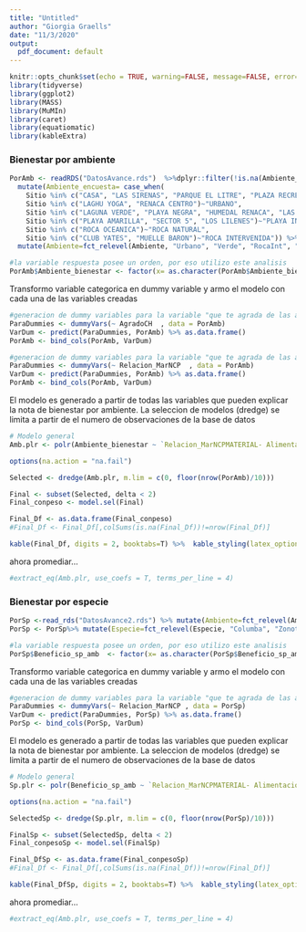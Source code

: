 ```yaml
---
title: "Untitled"
author: "Giorgia Graells"
date: "11/3/2020"
output:
  pdf_document: default
---
```


```r
knitr::opts_chunk$set(echo = TRUE, warning=FALSE, message=FALSE, error=F)
library(tidyverse)
library(ggplot2)
library(MASS)
library(MuMIn)
library(caret)
library(equatiomatic)
library(kableExtra)
```

### Bienestar por ambiente

```r
PorAmb <- readRDS("DatosAvance.rds")  %>%dplyr::filter(!is.na(Ambiente_bienestar))%>%
  mutate(Ambiente_encuesta= case_when(
    Sitio %in% c("CASA", "LAS SIRENAS", "PARQUE EL LITRE", "PLAZA RECREO", "PLAZA GABRIELA MISTRAL")~"VERDE",
    Sitio %in% c("LAGHU YOGA", "RENACA CENTRO")~"URBANO",
    Sitio %in% c("LAGUNA VERDE", "PLAYA NEGRA", "HUMEDAL RENACA", "LAS SALINAS")~"PLAYA NATURAL",
    Sitio %in% c("PLAYA AMARILLA", "SECTOR 5", "LOS LILENES")~"PLAYA INTERVENIDA",
    Sitio %in% c("ROCA OCEANICA")~"ROCA NATURAL",
    Sitio %in% c("CLUB YATES", "MUELLE BARON")~"ROCA INTERVENIDA")) %>% 
  mutate(Ambiente=fct_relevel(Ambiente, "Urbano", "Verde", "RocaInt", "PlayaInt", "PlayaNat"))

```


```r
#la variable respuesta posee un orden, por eso utilizo este analisis
PorAmb$Ambiente_bienestar <- factor(x= as.character(PorAmb$Ambiente_bienestar), ordered= T)
```


Transformo variable categorica en dummy variable y armo el modelo con cada una de las variables creadas

```r
#generacion de dummy variables para la variable "que te agrada de las aves?"
ParaDummies <- dummyVars(~ AgradoCH  , data = PorAmb)
VarDum <- predict(ParaDummies, PorAmb) %>% as.data.frame()
PorAmb <- bind_cols(PorAmb, VarDum)

```

```r
#generacion de dummy variables para la variable "que te agrada de las aves?"
ParaDummies <- dummyVars(~ Relacion_MarNCP  , data = PorAmb)
VarDum <- predict(ParaDummies, PorAmb) %>% as.data.frame()
PorAmb <- bind_cols(PorAmb, VarDum)

```



El modelo es generado a partir de todas las variables que pueden explicar la nota de bienestar por ambiente. La seleccion de modelos (dredge) se limita a partir de el numero de observaciones de la base de datos 
```r
# Modelo general
Amb.plr <- polr(Ambiente_bienestar ~ `Relacion_MarNCPMATERIAL- Alimentación` + `Relacion_MarNCPMATERIAL- Materiales y asistencia`+ `Relacion_MarNCPNO MATERIAL- Aprendizaje e insp.` +  `Relacion_MarNCPNO MATERIAL- Exp. fís. y psic.` + `Relacion_MarNCPNO MATERIAL- Sop. identidad` + `Relacion_MarNCPREGULACIÓN- Reg. cal. aire` + Distancia_residenciaKm + Nota_conocimiento + Ambiente + AgradoCHComportamiento + AgradoCHEstética + AgradoCHFamiliaridad + `AgradoCHNada le agrada` + AgradoCHSimbolismo ,  data = PorAmb)

options(na.action = "na.fail")

Selected <- dredge(Amb.plr, m.lim = c(0, floor(nrow(PorAmb)/10)))


```






```r
Final <- subset(Selected, delta < 2)
Final_conpeso <- model.sel(Final)

Final_Df <- as.data.frame(Final_conpeso)
#Final_Df <- Final_Df[,colSums(is.na(Final_Df))!=nrow(Final_Df)]

kable(Final_Df, digits = 2, booktabs=T) %>%  kable_styling(latex_options = c("scale_down"), font_size = 9)
```

ahora promediar...

```r
#extract_eq(Amb.plr, use_coefs = T, terms_per_line = 4)
```




### Bienestar por especie

```r
PorSp <-read_rds("DatosAvance2.rds") %>% mutate(Ambiente=fct_relevel(Ambiente, "Urbano", "Verde", "RocaInt", "PlayaInt", "PlayaNat"))
PorSp <- PorSp%>% mutate(Especie=fct_relevel(Especie, "Columba", "Zonotrichia", "Turdus", "Larus", "Phalacrocorax"))

```


```r

#la variable respuesta posee un orden, por eso utilizo este analisis
PorSp$Beneficio_sp_amb  <- factor(x= as.character(PorSp$Beneficio_sp_amb), ordered= T)
```


Transformo variable categorica en dummy variable y armo el modelo con cada una de las variables creadas

```r
#generacion de dummy variables para la variable "que te agrada de las aves?"
ParaDummies <- dummyVars(~ Relacion_MarNCP , data = PorSp)
VarDum <- predict(ParaDummies, PorSp) %>% as.data.frame()
PorSp <- bind_cols(PorSp, VarDum)

```


El modelo es generado a partir de todas las variables que pueden explicar la nota de bienestar por ambiente. La seleccion de modelos (dredge) se limita a partir de el numero de observaciones de la base de datos 
```r
# Modelo general
Sp.plr <- polr(Beneficio_sp_amb ~ `Relacion_MarNCPMATERIAL- Alimentación` + `Relacion_MarNCPMATERIAL- Materiales y asistencia`+ `Relacion_MarNCPNO MATERIAL- Aprendizaje e insp.` +  `Relacion_MarNCPNO MATERIAL- Exp. fís. y psic.` + `Relacion_MarNCPNO MATERIAL- Sop. identidad` + `Relacion_MarNCPREGULACIÓN- Reg. cal. aire` + Distancia_residenciaKm + Nota_conocimiento+  Ambiente* Especie +FrecPercibida + Conoce_especie + Conoce_nombre + Conoce_origen, data = PorAmb)

options(na.action = "na.fail")

SelectedSp <- dredge(Sp.plr, m.lim = c(0, floor(nrow(PorSp)/10)))


```






```r
FinalSp <- subset(SelectedSp, delta < 2)
Final_conpesoSp <- model.sel(FinalSp)

Final_DfSp <- as.data.frame(Final_conpesoSp)
#Final_Df <- Final_Df[,colSums(is.na(Final_Df))!=nrow(Final_Df)]

kable(Final_DfSp, digits = 2, booktabs=T) %>%  kable_styling(latex_options = c("scale_down"), font_size = 9)
```

ahora promediar...

```r
#extract_eq(Amb.plr, use_coefs = T, terms_per_line = 4)
```



